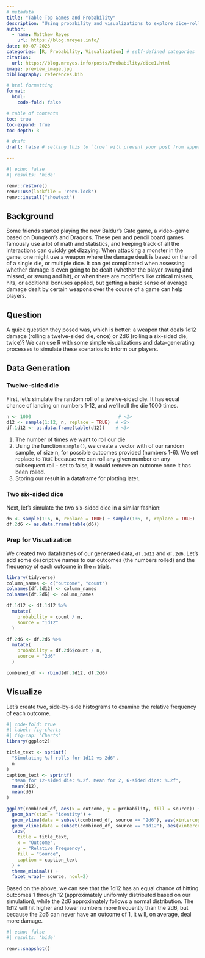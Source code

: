 ```yaml
---
# metadata
title: "Table-Top Games and Probability"
description: "Using probability and visualizations to explore dice-rolls in combinations"
author:
  - name: Matthew Reyes
    url: https://blog.mreyes.info/
date: 09-07-2023
categories: [R, Probability, Visualization] # self-defined categories
citation: 
  url: https://blog.mreyes.info/posts/Probability/dice1.html
image: preview_image.jpg
bibliography: references.bib

# html formatting
format: 
  html:
    code-fold: false

# table of contents
toc: true
toc-expand: true
toc-depth: 3

# draft
draft: false # setting this to `true` will prevent your post from appearing on your listing page until you're ready!

---
```


```r
#| echo: false
#| results: 'hide'

renv::restore()
renv::use(lockfile = 'renv.lock')
renv::install("showtext")

```
## Background

Some friends started playing the new Baldur's Gate game, a video-game based on Dungeon's and Dragons. These pen and pencil board games famously use a lot of math and statistics, and keeping track of all the interactions can quickly get dizzying. When attacking a monster in the game, one might use a weapon where the damage dealt is based on the roll of a single die, or multiple dice. It can get complicated when assessing whether damage is even going to be dealt (whether the player swung and missed, or swung and hit), or when there are modifiers like critical misses, hits, or additional bonuses applied, but getting a basic sense of average damage dealt by certain weapons over the course of a game can help players.

## Question

A quick question they posed was, which is better: a weapon that deals 1d12 damage (rolling a twelve-sided die, once) or 2d6 (rolling a six-sided die, twice)? We can use R with some simple visualizations and data-generating processes to simulate these scenarios to inform our players.

## Data Generation

### Twelve-sided die

First, let's simulate the random roll of a twelve-sided die. It has equal chance of landing on numbers 1-12, and we'll roll the die 1000 times.

```r
n <- 1000                                # <1>
d12 <- sample(1:12, n, replace = TRUE)  # <2>
df.1d12 <- as.data.frame(table(d12))    # <3>
```

1.  The number of times we want to roll our die
2.  Using the function `sample()`, we create a vector with of our random sample, of size n, for possible outcomes provided (numbers 1-6). We set replace to `TRUE` because we can roll any given number on any subsequent roll - set to false, it would remove an outcome once it has been rolled.
3.  Storing our result in a dataframe for plotting later.

### Two six-sided dice

Next, let's simulate the two six-sided dice in a similar fashion:

```r
d6 <- sample(1:6, n, replace = TRUE) + sample(1:6, n, replace = TRUE)
df.2d6 <- as.data.frame(table(d6))
```

### Prep for Visualization

We created two dataframes of our generated data, `df.1d12` and `df.2d6`. Let's add some descriptive names to our outcomes (the numbers rolled) and the frequency of each outcome in the `n` trials.

```r
library(tidyverse)
column_names <- c("outcome", "count")
colnames(df.1d12) <- column_names
colnames(df.2d6) <- column_names

df.1d12 <- df.1d12 %>%
  mutate(
    probability = count / n,
    source = "1d12"
  )

df.2d6 <- df.2d6 %>%
  mutate(
    probability = df.2d6$count / n,
    source = "2d6"
  )

combined_df <- rbind(df.1d12, df.2d6)
```

## Visualize

Let's create two, side-by-side histograms to examine the relative frequency of each outcome.

```r
#| code-fold: true
#| label: fig-charts
#| fig-cap: "Charts"
library(ggplot2)

title_text <- sprintf(
  "Simulating %.f rolls for 1d12 vs 2d6", 
  n
)
caption_text <- sprintf(
  "Mean for 12-sided die: %.2f. Mean for 2, 6-sided dice: %.2f", 
  mean(d12), 
  mean(d6)
)

ggplot(combined_df, aes(x = outcome, y = probability, fill = source)) +
  geom_bar(stat = "identity") +
  geom_vline(data = subset(combined_df, source == "2d6"), aes(xintercept = mean(d6)), color = "blue", linetype = "dashed")+
  geom_vline(data = subset(combined_df, source == "1d12"), aes(xintercept = mean(d12)), color = "red", linetype = "dashed")+
  labs(
    title = title_text,
    x = "Outcome",
    y = "Relative Frequency",
    fill = "Source",
    caption = caption_text
  ) + 
  theme_minimal() +
  facet_wrap(~ source, ncol=2)
```

Based on the above, we can see that the 1d12 has an equal chance of hitting outcomes 1 through 12 (approximately uniformly distributed based on our simulation), while the 2d6 approximately follows a normal distribution. The 1d12 will hit higher and lower numbers more frequently than the 2d6, but because the 2d6 can never have an outcome of 1, it will, on average, deal more damage.


```r
#| echo: false
#| results: 'hide'

renv::snapshot()
```